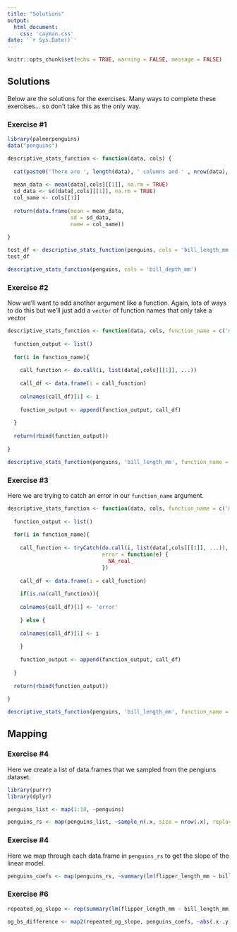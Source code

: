 ```yaml
---
title: "Solutions"
output:
  html_document:
    css: 'cayman.css'
date: '`r Sys.Date()`'
---
```


```r
knitr::opts_chunk$set(echo = TRUE, warning = FALSE, message = FALSE)
```

## Solutions  

Below are the solutions for the exercises. Many ways to complete these exercises... so don't take this as the only way.  

### Exercise #1  


```r
library(palmerpenguins)
data("penguins")

descriptive_stats_function <- function(data, cols) {
  
  cat(paste0('There are ', length(data), ' columns and ' , nrow(data), ' rows in this data.frame'))
  
  mean_data <- mean(data[,cols][[1]], na.rm = TRUE)
  sd_data <- sd(data[,cols][[1]], na.rm = TRUE)
  col_name <- cols[[1]]
  
  return(data.frame(mean = mean_data,
                    sd = sd_data,
                    name = col_name))
  
}

test_df <- descriptive_stats_function(penguins, cols = 'bill_length_mm')
test_df

descriptive_stats_function(penguins, cols = 'bill_depth_mm')
```


### Exercise #2  

Now we'll want to add another argument like a function. Again, lots of ways to do this but we'll just add a `vector` of function names that only take a vector



```r
descriptive_stats_function <- function(data, cols, function_name = c('mean', 'sd'), ...) {
  
  function_output <- list()
  
  for(i in function_name){
    
    call_function <- do.call(i, list(data[,cols][[1]], ...))
    
    call_df <- data.frame(i = call_function)
    
    colnames(call_df)[1] <- i
    
    function_output <- append(function_output, call_df)
    
  }
  
  return(rbind(function_output))
  
}

descriptive_stats_function(penguins, 'bill_length_mm', function_name = c('mean', 'sd', 'median', 'max', 'min'), na.rm = TRUE)

```


### Exercise #3  

Here we are trying to catch an error in our `function_name` argument.  


```r
descriptive_stats_function <- function(data, cols, function_name = c('mean', 'sd'), ...) {
  
  function_output <- list()
  
  for(i in function_name){
    
    call_function <- tryCatch(do.call(i, list(data[,cols][[1]], ...)),
                              error = function(e) {
                                NA_real_
                              })
    
    call_df <- data.frame(i = call_function)
    
    if(is.na(call_function)){
      
    colnames(call_df)[1] <- 'error'  
    
    } else {
      
    colnames(call_df)[1] <- i
    
    }
    
    function_output <- append(function_output, call_df)
    
  }
  
  return(rbind(function_output))
  
}

descriptive_stats_function(penguins, 'bill_length_mm', function_name = c('mean', 'median', function(x) x/100, 'hello', 'sd'), na.rm = TRUE)

```

## Mapping  

### Exercise #4  

Here we create a list of data.frames that we sampled from the pengiuns dataset.  

```r
library(purrr)
library(dplyr)

penguins_list <- map(1:10, ~penguins)

penguins_rs <- map(penguins_list, ~sample_n(.x, size = nrow(.x), replace = TRUE))

```


### Exercise #4  

Here we map through each data.frame in `penguins_rs` to get the slope of the linear model.  

```r

penguins_coefs <- map(penguins_rs, ~summary(lm(flipper_length_mm ~ bill_length_mm, data = .x))$coefficients[2,1])
```

### Exercise #6  

```r
repeated_og_slope <- rep(summary(lm(flipper_length_mm ~ bill_length_mm, data = penguins))$coefficients[2,1], 10)

og_bs_difference <- map2(repeated_og_slope, penguins_coefs, ~abs(.x-.y)) |> rbind() |> as.numeric() 

```

